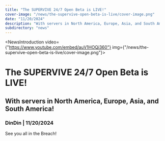 ```yaml
---
title: "The SUPERVIVE 24/7 Open Beta is LIVE!"
cover-image: "/news/the-supervive-open-beta-is-live/cover-image.png"
date: "11/20/2024"
description: "With servers in North America, Europe, Asia, and South America!"
subdirectory: "news"
---
```


<NewsIntroduction video={"https://www.youtube.com/embed/auV1HOQi360"} img={"/news/the-supervive-open-beta-is-live/cover-image.png"}>
  # The SUPERVIVE 24/7 Open Beta is LIVE!

  ## With servers in North America, Europe, Asia, and South America!

  ### DinDin | 11/20/2024
</NewsIntroduction>

<NewsContent>
  See you all in the Breach!
</NewsContent>

